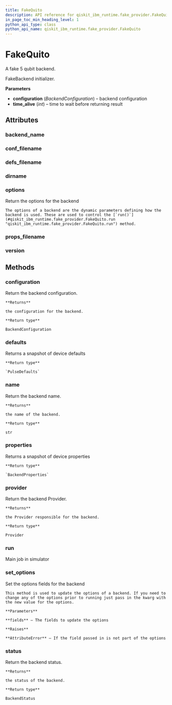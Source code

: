 ```yaml
---
title: FakeQuito
description: API reference for qiskit_ibm_runtime.fake_provider.FakeQuito
in_page_toc_min_heading_level: 1
python_api_type: class
python_api_name: qiskit_ibm_runtime.fake_provider.FakeQuito
---
```


# FakeQuito

<Class id="qiskit_ibm_runtime.fake_provider.FakeQuito" isDedicatedPage={true} github="https://github.com/Qiskit/qiskit-ibm-runtime/tree/main/qiskit_ibm_runtime/fake_provider/backends/quito/fake_quito.py#L31-L38" signature="FakeQuito" modifiers="class">
  A fake 5 qubit backend.

  FakeBackend initializer.

  **Parameters**

  *   **configuration** (*BackendConfiguration*) – backend configuration
  *   **time\_alive** (*int*) – time to wait before returning result

  ## Attributes

  ### backend\_name

  <Attribute id="qiskit_ibm_runtime.fake_provider.FakeQuito.backend_name" attributeValue="'fake_quito'" />

  ### conf\_filename

  <Attribute id="qiskit_ibm_runtime.fake_provider.FakeQuito.conf_filename" attributeValue="'conf_quito.json'" />

  ### defs\_filename

  <Attribute id="qiskit_ibm_runtime.fake_provider.FakeQuito.defs_filename" attributeValue="'defs_quito.json'" />

  ### dirname

  <Attribute id="qiskit_ibm_runtime.fake_provider.FakeQuito.dirname" attributeValue="'/home/runner/work/qiskit-ibm-runtime/qiskit-ibm-runtime/qiskit_ibm_runtime/fake_provider/backends/quito'" />

  ### options

  <Attribute id="qiskit_ibm_runtime.fake_provider.FakeQuito.options">
    Return the options for the backend

    The options of a backend are the dynamic parameters defining how the backend is used. These are used to control the [`run()`](#qiskit_ibm_runtime.fake_provider.FakeQuito.run "qiskit_ibm_runtime.fake_provider.FakeQuito.run") method.
  </Attribute>

  ### props\_filename

  <Attribute id="qiskit_ibm_runtime.fake_provider.FakeQuito.props_filename" attributeValue="'props_quito.json'" />

  ### version

  <Attribute id="qiskit_ibm_runtime.fake_provider.FakeQuito.version" attributeValue="1" />

  ## Methods

  ### configuration

  <Function id="qiskit_ibm_runtime.fake_provider.FakeQuito.configuration" signature="configuration()">
    Return the backend configuration.

    **Returns**

    the configuration for the backend.

    **Return type**

    BackendConfiguration
  </Function>

  ### defaults

  <Function id="qiskit_ibm_runtime.fake_provider.FakeQuito.defaults" github="https://github.com/Qiskit/qiskit-ibm-runtime/tree/main/qiskit_ibm_runtime/fake_provider/fake_pulse_backend.py#L29-L33" signature="defaults()">
    Returns a snapshot of device defaults

    **Return type**

    `PulseDefaults`
  </Function>

  ### name

  <Function id="qiskit_ibm_runtime.fake_provider.FakeQuito.name" signature="name()">
    Return the backend name.

    **Returns**

    the name of the backend.

    **Return type**

    str
  </Function>

  ### properties

  <Function id="qiskit_ibm_runtime.fake_provider.FakeQuito.properties" github="https://github.com/Qiskit/qiskit-ibm-runtime/tree/main/qiskit_ibm_runtime/fake_provider/fake_qasm_backend.py#L44-L48" signature="properties()">
    Returns a snapshot of device properties

    **Return type**

    `BackendProperties`
  </Function>

  ### provider

  <Function id="qiskit_ibm_runtime.fake_provider.FakeQuito.provider" signature="provider()">
    Return the backend Provider.

    **Returns**

    the Provider responsible for the backend.

    **Return type**

    Provider
  </Function>

  ### run

  <Function id="qiskit_ibm_runtime.fake_provider.FakeQuito.run" github="https://github.com/Qiskit/qiskit-ibm-runtime/tree/main/qiskit_ibm_runtime/fake_provider/fake_backend.py#L544-L575" signature="run(run_input, **kwargs)">
    Main job in simulator
  </Function>

  ### set\_options

  <Function id="qiskit_ibm_runtime.fake_provider.FakeQuito.set_options" signature="set_options(**fields)">
    Set the options fields for the backend

    This method is used to update the options of a backend. If you need to change any of the options prior to running just pass in the kwarg with the new value for the options.

    **Parameters**

    **fields** – The fields to update the options

    **Raises**

    **AttributeError** – If the field passed in is not part of the options
  </Function>

  ### status

  <Function id="qiskit_ibm_runtime.fake_provider.FakeQuito.status" signature="status()">
    Return the backend status.

    **Returns**

    the status of the backend.

    **Return type**

    BackendStatus
  </Function>
</Class>

